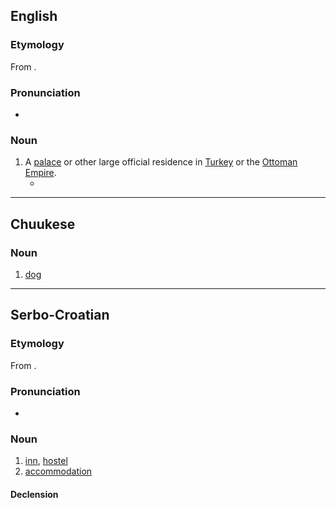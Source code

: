 {{also|koňak}}
==English==

===Etymology===
From {{bor|en|ota|قوناق|t=mansion, station, inn|tr=konak}}.

===Pronunciation===
* {{a|UK}} {{IPA|/kəʊˈnɑːk/|lang=en}}

===Noun===
{{en-noun}}

# A [[palace]] or other large official residence in [[Turkey]] or the [[Ottoman Empire]].
#* {{quote-book|year=2006|author=Thomas Pynchon|title=Against the Day|publisher=Vintage|year_published=2007|page=943|lang=en|passage=It was a small pretty town with four minarets and one campanile and the Pasha's '''''konak''''' sprawling across the foothills.}}

{{topics|en|Buildings}}

----

==Chuukese==

===Noun===
{{head|chk|noun}}

# [[dog]]

{{topics|chk|Mammals}}

----

==Serbo-Croatian==

===Etymology===
From {{bor|sh|ota|قوناق|t=mansion, station, inn|tr=konak}}.

===Pronunciation===
* {{sh-IPA|kònak}}

===Noun===
{{sh-noun|g=m|head=kònak}}

# [[inn]], [[hostel]]
# [[accommodation]]

====Declension====
{{sh-decl-noun
|kònak|konaci
|konaka|kȍnākā
|konaku|konacima
|konak|konake
|konače|konaci
|konaku|konacima
|konakom|konacima
}}

{{topics|sh|Buildings}}